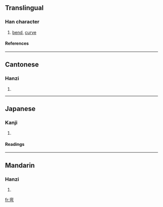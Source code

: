 {{see|彎}}

==Translingual==
===Han character===
{{Han char|rn=57|rad=弓|as=06|sn=9|four=|canj=卜金弓 (YCN)}}
# [[bend]], [[curve]]
====References====
{{Han ref|kx=0358.191|hdz=20995.130|uh=5F2F|ud=24367}}
----
==Cantonese==
===Hanzi===
{{yue-hanzi|jyut=|y=waan1}}
# {{defn|Cantonese}}
----
==Japanese==
===Kanji===
{{ja-kanji|grade=|rs=弓06}}
# {{defn|Japanese}} 
====Readings====
{{ja-readings|on=[[わん]] (wan)|kun=[[ひく]] (hiku)}}
----
==Mandarin==
===Hanzi===
{{cmn-hanzi|tra=彎|pin=[[wān]] (wan1)|wg=wan<sup>1</sup>}}
# {{defn|Mandarin}}

[[fr:弯]]